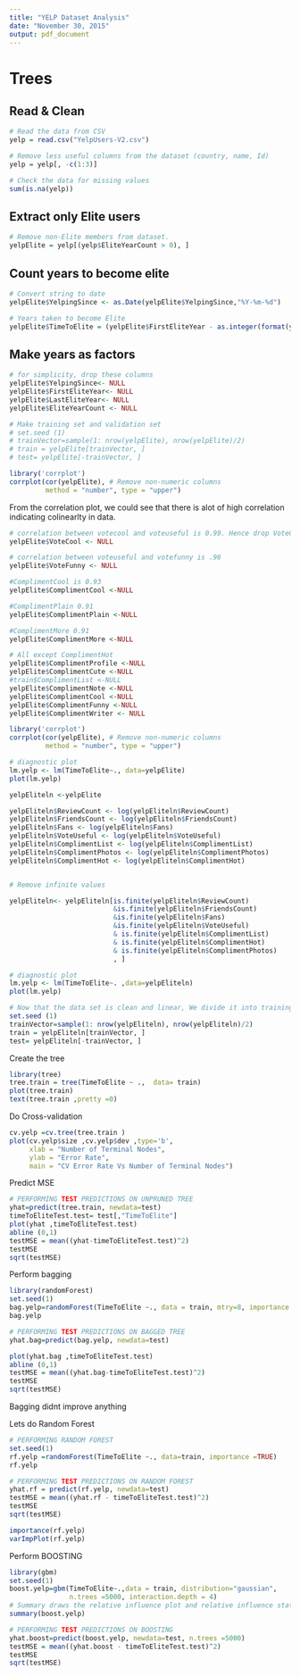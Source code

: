 ```yaml
---
title: "YELP Dataset Analysis"
date: "November 30, 2015"
output: pdf_document
---
```


# Trees

## Read & Clean
```r
# Read the data from CSV
yelp = read.csv("YelpUsers-V2.csv")

# Remove less useful columns from the dataset (country, name, Id)
yelp = yelp[, -c(1:3)]

# Check the data for missing values
sum(is.na(yelp))
```


## Extract only Elite users
```r
# Remove non-Elite members from dataset. 
yelpElite = yelp[(yelp$EliteYearCount > 0), ]
```

## Count years to become elite
```r
# Convert string to date
yelpElite$YelpingSince <- as.Date(yelpElite$YelpingSince,"%Y-%m-%d")

# Years taken to become Elite
yelpElite$TimeToElite = (yelpElite$FirstEliteYear - as.integer(format(yelpElite$YelpingSince,'%Y')))
```

## Make years as factors
```r
# for simplicity, drop these columns
yelpElite$YelpingSince<- NULL
yelpElite$FirstEliteYear<- NULL
yelpElite$LastEliteYear<- NULL
yelpElite$EliteYearCount <- NULL

```

```r
# Make training set and validation set
# set.seed (1)
# trainVector=sample(1: nrow(yelpElite), nrow(yelpElite)/2)
# train = yelpElite[trainVector, ]
# test= yelpElite[-trainVector, ]
```

```r
library('corrplot')
corrplot(cor(yelpElite), # Remove non-numeric columns
         method = "number", type = "upper")
```

From the correlation plot, we could see that there is alot of high correlation indicating colinearlty in data.

```r
# correlation between votecool and voteuseful is 0.99. Hence drop VoteCool
yelpElite$VoteCool <- NULL

# correlation between voteuseful and votefunny is .96
yelpElite$VoteFunny <- NULL

#ComplimentCool is 0.93
yelpElite$ComplimentCool <-NULL

#ComplimentPlain 0.91
yelpElite$ComplimentPlain <-NULL

#ComplimentMore 0.91
yelpElite$ComplimentMore <-NULL

# All except ComplimentHot
yelpElite$ComplimentProfile <-NULL
yelpElite$ComplimentCute <-NULL
#train$ComplimentList <-NULL
yelpElite$ComplimentNote <-NULL
yelpElite$ComplimentCool <-NULL
yelpElite$ComplimentFunny <-NULL
yelpElite$ComplimentWriter <- NULL
```

```r
library('corrplot')
corrplot(cor(yelpElite), # Remove non-numeric columns
         method = "number", type = "upper")
```

```r
# diagnostic plot
lm.yelp <- lm(TimeToElite~., data=yelpElite)
plot(lm.yelp)
```

```r
yelpEliteln <-yelpElite

yelpEliteln$ReviewCount <- log(yelpEliteln$ReviewCount)
yelpEliteln$FriendsCount <- log(yelpEliteln$FriendsCount)
yelpEliteln$Fans <- log(yelpEliteln$Fans)
yelpEliteln$VoteUseful <- log(yelpEliteln$VoteUseful)
yelpEliteln$ComplimentList <- log(yelpEliteln$ComplimentList)
yelpEliteln$ComplimentPhotos <- log(yelpEliteln$ComplimentPhotos)
yelpEliteln$ComplimentHot <- log(yelpEliteln$ComplimentHot)


# Remove infinite values

yelpEliteln<- yelpEliteln[is.finite(yelpEliteln$ReviewCount)
                          &is.finite(yelpEliteln$FriendsCount)
                          &is.finite(yelpEliteln$Fans)
                          &is.finite(yelpEliteln$VoteUseful)
                          & is.finite(yelpEliteln$ComplimentList)
                          & is.finite(yelpEliteln$ComplimentHot)
                          & is.finite(yelpEliteln$ComplimentPhotos)
                          , ]
```

```r
# diagnostic plot
lm.yelp <- lm(TimeToElite~. ,data=yelpEliteln)
plot(lm.yelp)
```


```r
# Now that the data set is clean and linear, We divide it into training and validation set
set.seed (1)
trainVector=sample(1: nrow(yelpEliteln), nrow(yelpEliteln)/2)
train = yelpEliteln[trainVector, ]
test= yelpEliteln[-trainVector, ]
```

Create the tree 
```r
library(tree)
tree.train = tree(TimeToElite ~ .,  data= train)
plot(tree.train)
text(tree.train ,pretty =0)
```


Do Cross-validation
```r
cv.yelp =cv.tree(tree.train )
plot(cv.yelp$size ,cv.yelp$dev ,type='b',
     xlab = "Number of Terminal Nodes",
     ylab = "Error Rate",
     main = "CV Error Rate Vs Number of Terminal Nodes")
```

Predict MSE
```r
# PERFORMING TEST PREDICTIONS ON UNPRUNED TREE
yhat=predict(tree.train, newdata=test)
timeToEliteTest.test= test[,"TimeToElite"]
plot(yhat ,timeToEliteTest.test)
abline (0,1)
testMSE = mean((yhat-timeToEliteTest.test)^2)
testMSE
sqrt(testMSE)
```

Perform bagging

```r
library(randomForest)
set.seed(1)
bag.yelp=randomForest(TimeToElite ~., data = train, mtry=8, importance =TRUE)
bag.yelp

# PERFORMING TEST PREDICTIONS ON BAGGED TREE
yhat.bag=predict(bag.yelp, newdata=test)

plot(yhat.bag ,timeToEliteTest.test)
abline (0,1)
testMSE = mean((yhat.bag-timeToEliteTest.test)^2)
testMSE
sqrt(testMSE)
```

Bagging didnt improve anything

Lets do Random Forest
```r
# PERFORMING RANDOM FOREST
set.seed(1)
rf.yelp =randomForest(TimeToElite ~., data=train, importance =TRUE)
rf.yelp

# PERFORMING TEST PREDICTIONS ON RANDOM FOREST
yhat.rf = predict(rf.yelp, newdata=test)
testMSE = mean((yhat.rf - timeToEliteTest.test)^2)
testMSE
sqrt(testMSE)

importance(rf.yelp)
varImpPlot(rf.yelp)
```

Perform BOOSTING

```r
library(gbm)
set.seed(1)
boost.yelp=gbm(TimeToElite~.,data = train, distribution="gaussian",
               n.trees =5000, interaction.depth = 4)
# Summary draws the relative influence plot and relative influence statistics
summary(boost.yelp)

# PERFORMING TEST PREDICTIONS ON BOOSTING
yhat.boost=predict(boost.yelp, newdata=test, n.trees =5000)
testMSE = mean((yhat.boost - timeToEliteTest.test)^2)
testMSE
sqrt(testMSE)
```